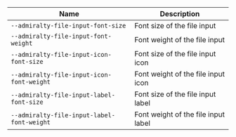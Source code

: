 
| Name | Description |
| --- | --- |
| `--admiralty-file-input-font-size` | Font size of the file input |
| `--admiralty-file-input-font-weight` | Font weight of the file input |
| `--admiralty-file-input-icon-font-size` | Font size of the file input icon |
| `--admiralty-file-input-icon-font-weight` | Font weight of the file input icon |
| `--admiralty-file-input-label-font-size` | Font size of the file input label |
| `--admiralty-file-input-label-font-weight` | Font weight of the file input label |

